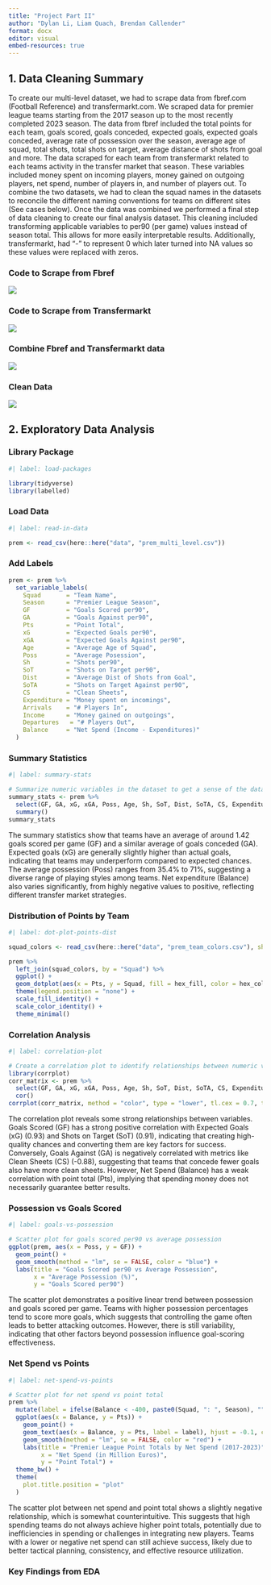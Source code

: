 ```yaml
---
title: "Project Part II"
author: "Dylan Li, Liam Quach, Brendan Callender"
format: docx
editor: visual
embed-resources: true
---
```


## 1. Data Cleaning Summary

To create our multi-level dataset, we had to scrape data from fbref.com (Football Reference) and transfermarkt.com. We scraped data for premier league teams starting from the 2017 season up to the most recently completed 2023 season. The data from fbref included the total points for each team, goals scored, goals conceded, expected goals, expected goals conceded, average rate of possession over the season, average age of squad, total shots, total shots on target, average distance of shots from goal and more. The data scraped for each team from transfermarkt related to each teams activity in the transfer market that season. These variables included money spent on incoming players, money gained on outgoing players, net spend, number of players in, and number of players out. To combine the two datasets, we had to clean the squad names in the datasets to reconcile the different naming conventions for teams on different sites (See cases below). Once the data was combined we performed a final step of data cleaning to create our final analysis dataset. This cleaning included transforming applicable variables to per90 (per game) values instead of season total. This allows for more easily interpretable results. Additionally, transfermarkt, had "-" to represent 0 which later turned into NA values so these values were replaced with zeros.

### Code to Scrape from Fbref

![](images/fbref_scrape.png)

### Code to Scrape from Transfermarkt

![](images/scrape_transfermarkt.png)

### Combine Fbref and Transfermarkt data

![](images/combine_data.png)

### Clean Data

![](images/data_clean_2.png)

## 2. Exploratory Data Analysis

### Library Package

```r
#| label: load-packages

library(tidyverse)
library(labelled)
```

### Load Data

```r
#| label: read-in-data

prem <- read_csv(here::here("data", "prem_multi_level.csv"))
```

### Add Labels

```r
prem <- prem %>%
  set_variable_labels(
    Squad       = "Team Name",
    Season      = "Premier League Season",
    GF          = "Goals Scored per90",
    GA          = "Goals Against per90",
    Pts         = "Point Total",
    xG          = "Expected Goals per90",
    xGA         = "Expected Goals Against per90", 
    Age         = "Average Age of Squad",
    Poss        = "Average Posession",
    Sh          = "Shots per90",
    SoT         = "Shots on Target per90",
    Dist        = "Average Dist of Shots from Goal",
    SoTA        = "Shots on Target Against per90",
    CS          = "Clean Sheets",
    Expenditure = "Money spent on incomings",
    Arrivals    = "# Players In",
    Income      = "Money gained on outgoings",
    Departures   = "# Players Out",
    Balance     = "Net Spend (Income - Expenditures)"
  )
```

### Summary Statistics

```r
#| label: summary-stats

# Summarize numeric variables in the dataset to get a sense of the data
summary_stats <- prem %>% 
  select(GF, GA, xG, xGA, Poss, Age, Sh, SoT, Dist, SoTA, CS, Expenditure, Arrivals, Income, Departures, Balance) %>% 
  summary()
summary_stats
```

The summary statistics show that teams have an average of around 1.42 goals scored per game (GF) and a similar average of goals conceded (GA). Expected goals (xG) are generally slightly higher than actual goals, indicating that teams may underperform compared to expected chances. The average possession (Poss) ranges from 35.4% to 71%, suggesting a diverse range of playing styles among teams. Net expenditure (Balance) also varies significantly, from highly negative values to positive, reflecting different transfer market strategies.

### Distribution of Points by Team

```r
#| label: dot-plot-points-dist

squad_colors <- read_csv(here::here("data", "prem_team_colors.csv"), show_col_types = FALSE)

prem %>%
  left_join(squad_colors, by = "Squad") %>%
  ggplot() +
  geom_dotplot(aes(x = Pts, y = Squad, fill = hex_fill, color = hex_color), binwidth = 1, dotsize = .75) +
  theme(legend.position = "none") +
  scale_fill_identity() +
  scale_color_identity() +
  theme_minimal()

```

### Correlation Analysis

```r
#| label: correlation-plot

# Create a correlation plot to identify relationships between numeric variables
library(corrplot)
corr_matrix <- prem %>% 
  select(GF, GA, xG, xGA, Poss, Age, Sh, SoT, Dist, SoTA, CS, Expenditure, Arrivals, Income, Departures, Balance) %>% 
  cor()
corrplot(corr_matrix, method = "color", type = "lower", tl.cex = 0.7, tl.pos = "lt", addCoef.col = "black")
```

The correlation plot reveals some strong relationships between variables. Goals Scored (GF) has a strong positive correlation with Expected Goals (xG) (0.93) and Shots on Target (SoT) (0.91), indicating that creating high-quality chances and converting them are key factors for success. Conversely, Goals Against (GA) is negatively correlated with metrics like Clean Sheets (CS) (-0.88), suggesting that teams that concede fewer goals also have more clean sheets. However, Net Spend (Balance) has a weak correlation with point total (Pts), implying that spending money does not necessarily guarantee better results.

### Possession vs Goals Scored

```r
#| label: goals-vs-possession

# Scatter plot for goals scored per90 vs average possession
ggplot(prem, aes(x = Poss, y = GF)) +
  geom_point() +
  geom_smooth(method = "lm", se = FALSE, color = "blue") +
  labs(title = "Goals Scored per90 vs Average Possession",
       x = "Average Possession (%)",
       y = "Goals Scored per90")
```

The scatter plot demonstrates a positive linear trend between possession and goals scored per game. Teams with higher possession percentages tend to score more goals, which suggests that controlling the game often leads to better attacking outcomes. However, there is still variability, indicating that other factors beyond possession influence goal-scoring effectiveness.

### Net Spend vs Points

```r
#| label: net-spend-vs-points

# Scatter plot for net spend vs point total
prem %>%
  mutate(label = ifelse(Balance < -400, paste0(Squad, ": ", Season), "")) %>%
  ggplot(aes(x = Balance, y = Pts)) +
    geom_point() +
    geom_text(aes(x = Balance, y = Pts, label = label), hjust = -0.1, color = "#034694") +
    geom_smooth(method = "lm", se = FALSE, color = "red") +
    labs(title = "Premier League Point Totals by Net Spend (2017-2023)",
         x = "Net Spend (in Million Euros)",
         y = "Point Total") +
  theme_bw() +
  theme(
    plot.title.position = "plot"
  )

```

The scatter plot between net spend and point total shows a slightly negative relationship, which is somewhat counterintuitive. This suggests that high spending teams do not always achieve higher point totals, potentially due to inefficiencies in spending or challenges in integrating new players. Teams with a lower or negative net spend can still achieve success, likely due to better tactical planning, consistency, and effective resource utilization.

### Key Findings from EDA

```r

```
